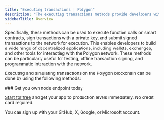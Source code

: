 ---
title: "Executing transactions | Polygon"
description: "The executing transactions methods provide developers with a flexible set of tools for interacting with the Polygon network."
sidebarTitle: Overview
---

Specifically, these methods can be used to execute function calls on smart contracts, sign transactions with a private key, and submit signed transactions to the network for execution. This enables developers to build a wide range of decentralized applications, including wallets, exchanges, and other tools for interacting with the Polygon network. These methods can be particularly useful for testing, offline transaction signing, and programmatic interaction with the network.

Executing and simulating transactions on the Polygon blockchain can be done by using the following methods:

<CardGroup>
<Card title="eth_call" href="/reference/polygon_node_api/execute_transactions/eth_call" icon="angle-right" iconType="solid" horizontal />
<Card title="eth_sendRawTransaction" href="/reference/polygon_node_api/execute_transactions/eth_sendRawTransaction" icon="angle-right" iconType="solid" horizontal />
</CardGroup>

<Check>
  ### Get you own node endpoint today

  [Start for free](https://console.chainstack.com/) and get your app to production levels immediately. No credit card required.

  You can sign up with your GitHub, X, Google, or Microsoft account.
</Check>
